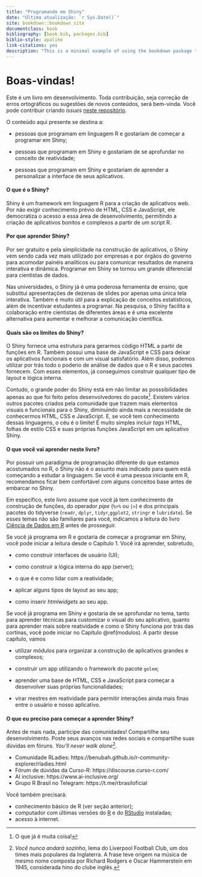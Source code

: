 ```yaml
--- 
title: "Programando em Shiny"
date: "Última atualização: `r Sys.Date()`"
site: bookdown::bookdown_site
documentclass: book
bibliography: [book.bib, packages.bib]
biblio-style: apalike
link-citations: yes
description: "This is a minimal example of using the bookdown package to write a book. The output format for this example is bookdown::gitbook."
---
```


# Boas-vindas! {-}

Este é um livro em desenvolvimento. Toda contribuição, seja correção de erros ortográficos ou sugestões de novos conteúdos, será bem-vinda. Você pode contribuir criando *issues* [neste repositório](https://github.com/curso-r/livro-shiny). 

O conteúdo aqui presente se destina a:

- pessoas que programam em linguagem R e gostaríam de começar a programar em Shiny;

- pessoas que programam em Shiny e gostariam de se aprofundar no conceito de reatividade;

- pessoas que programam em Shiny e gostariam de aprender a personalizar a interface de seus aplicativos.

#### O que é o Shiny? {-}

Shiny é um framework em linguagem R para a criação de aplicativos web. Por não exigir conhecimento prévio de HTML, CSS e JavaScript, ele democratiza o acesso a essa área de desenvolvimento, permitindo a criação de aplicativos bonitos e complexos a partir de um script R.

#### Por que aprender Shiny? {-}

Por ser gratuito e pela simplicidade na construção de aplicativos, o Shiny vem sendo cada vez mais utilizado por empresas e por órgãos do governo para acomodar painéis analíticos ou para comunicar resultados de maneira interativa e dinâmica. Programar em Shiny se tornou um grande diferencial para cientistas de dados.

Nas universidades, o Shiny já é uma poderosa ferramenta de ensino, que substitui apresentações de dezenas de slides por apenas uma única tela interativa. Também é muito útil para a explicação de conceitos estatísticos, além de incentivar estudantes a programar. Na pesquisa, o Shiny facilita a colaboração entre cientistas de diferentes áreas e é uma excelente alternativa para aumentar e melhorar a comunicação científica.

#### Quais são os limites do Shiny? {-}

O Shiny fornece uma estrutura para gerarmos código HTML a partir de funções em R. Também possui uma base de JavaScript e CSS para deixar os aplicativos funcionais e com um visual satisfatório. Além disso, podemos utilizar por trás todo o poderio de análise de dados que o R e seus pacotes fornecem. Com esses elementos, já conseguimos construir qualquer tipo de layout e lógica interna. 

Contudo, o grande poder do Shiny está em não limitar as posssibilidades apenas ao que foi feito pelos desenvolvedores do pacote^[O que já é muita coisa!]. Existem vários outros pacotes criados pela comunidade que trazem mais elementos visuais e funcionais para o Shiny, diminuindo ainda mais a necessidade de conhecermos HTML, CSS e JavaScript. E, se você tem conhecimento dessas linguagens, o céu é o limite! É muito simples incluir *tags* HTML, folhas de estilo CSS e suas próprias funções JavaScript em um aplicativo Shiny.


#### O que você vai aprender neste livro? {-}

Por possuir um paradigma de programação diferente do que estamos acostumados no R, o Shiny não é o assunto mais indicado para quem está começando a estudar a linguagem. Se você é uma pessoa iniciante em R, recomendamos ficar bem confortável com alguns conceitos base antes de embarcar no Shiny.

Em específico, este livro assume que você já tem conhecimento de construção de funções, do operador *pipe* (`%>%` ou `|>`) e dos principais pacotes do tidyverse (`readr`, `dplyr`, `tidyr`,`ggplot2`, `stringr` e `lubridate`). Se esses temas não são familiares para você, indicamos a leitura do livro [Ciência de Dados em R](https://livro.curso-r.com/) antes de prosseguir.

Se você já programa em R e gostaria de começar a programar em Shiny, você pode iniciar a leitura desde o Capítulo 1. Você irá aprender, sobretudo,

- como construir interfaces de usuário (UI);

- como construir a lógica interna do app (server);

- o que é e como lidar com a reatividade;

- aplicar alguns tipos de layout ao seu app;

- como inserir *htmlwidgets* ao seu app.

Se você já programa em Shiny e gostaria de se aprofundar no tema, tanto para aprender técnicas para customizar o visual do seu aplicativo, quanto para aprender mais sobre reatividade e como o Shiny funciona por trás das cortinas, você pode iniciar no Capítulo \@ref(modulos). A partir desse capítulo, vamos

- utilizar módulos para organizar a construção de aplicativos grandes e complexos;

- construir um app utilizando o framework do pacote `golem`;

- aprender uma base de HTML, CSS e JavaScript para começar a desenvolver suas próprias funcionalidades;

- virar mestres em reatividade para permitir interações ainda mais finas entre o usuário e nosso aplicativo.

#### O que eu preciso para começar a aprender Shiny? {-}

Antes de mais nada, participe das comunidades! Compartilhe seu desenvolvimento. Poste seus avanços nas redes sociais e compartilhe suas dúvidas em fóruns. *You'll never walk alone*^[*Você nunca andará sozinho*, lema do Liverpool Football Club, um dos times mais populares da Inglaterra. A frase teve origem na música de mesmo nome composta por Richard Rodgers e Oscar Hammerstein em 1945, considerada hino do clube inglês.].

- Comunidade RLadies: https://benubah.github.io/r-community-explorer/rladies.html
- Fórum de dúvidas da Curso-R: https://discourse.curso-r.com/
- AI inclusive: https://www.ai-inclusive.org/
- Grupo R Brasil no Telegram: https://t.me/rbrasiloficial

Você também precisará:

- conhecimento básico de R (ver seção anterior);
- computador com últimas versões do [R](
The Comprehensive R Archive Networkcran.r-project.org
) e do [RStudio](https://rstudio.com/products/rstudio/download/) instaladas;
- acesso à internet.

